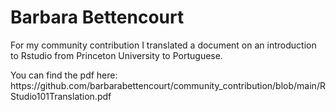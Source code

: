 # Barbara Bettencourt

For my community contribution I translated a document on an introduction to Rstudio from Princeton University to Portuguese.  

You can find the pdf here:
https://github.com/barbarabettencourt/community_contribution/blob/main/RStudio101Translation.pdf

